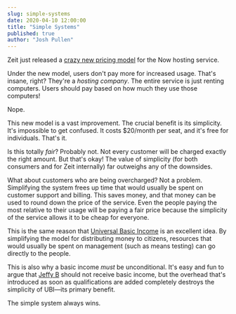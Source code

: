 ```yaml
---
slug: simple-systems
date: 2020-04-10 12:00:00
title: "Simple Systems"
published: true
author: "Josh Pullen"
---
```



Zeit just released a
[crazy new pricing model](https://zeit.co/blog/simpler-pricing) for the Now
hosting service.

<TwitterTweetEmbed tweetId="1247995038799462401" />

Under the new model, users don't pay more for increased usage. That's insane,
right? They're a _hosting company_. The entire service is just renting
computers. Users should pay based on how much they use those computers!

Nope.

<!-- Prettier wants to escape the $ as \$ but mdx doesn't like it -->
<!-- This only escapes one paragraph: -->
<!-- prettier-ignore -->
This new model is a vast improvement. The crucial benefit is its simplicity.
It's impossible to get confused. It costs $20/month per seat, and it's free for
individuals. That's it.

Is this totally _fair_? Probably not. Not every customer will be charged exactly
the right amount. But that's okay! The value of simplicity (for both consumers
and for Zeit internally) far outweighs any of the downsides.

What about customers who are being overcharged? Not a problem. Simplifying the
system frees up time that would usually be spent on customer support and
billing. This saves money, and that money can be used to round down the price of
the service. Even the people paying the most relative to their usage will be
paying a fair price because the simplicity of the service allows it to be cheap
for everyone.

This is the same reason that
[Universal Basic Income](https://en.wikipedia.org/wiki/Basic_income) is an
excellent idea. By simplifying the model for distributing money to citizens,
resources that would usually be spent on management (such as means testing) can
go directly to the people.

This is also why a basic income _must_ be unconditional. It's easy and fun to
argue that [Jeffy B](https://www.google.com/search?q=jeff+bezos+net+worth)
should not receive basic income, but the overhead that's introduced as soon as
qualifications are added completely destroys the simplicity of UBI—its primary
benefit.

The simple system always wins.
